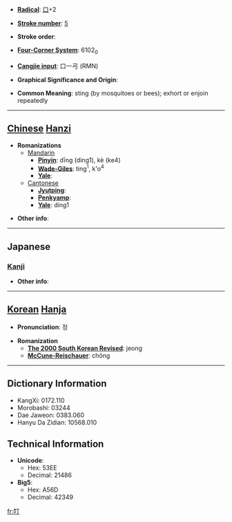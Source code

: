 * '''[[Wiktionary:Chinese radical index| Radical]]''': [[Wiktionary:Chinese radical index 口|口]]+2

* '''[[Wiktionary:Chinese total strokes index|Stroke number]]''': [[Wiktionary:Chinese total strokes index 5|5]]

* '''Stroke order''': 

* '''[[Wiktionary:Chinese four corner index|Four-Corner System]]''': 6102<sub>0</sub>

* '''[[Wiktionary:Chinese Cangjie index|Cangjie input]]''': 口一弓 (RMN)

* '''Graphical Significance and Origin''': 

* '''Common Meaning''': sting (by mosquitoes or bees); exhort or enjoin repeatedly

----

== [[Chinese]] [[Hanzi]] ==

* '''Romanizations'''
** [[Mandarin]]
*** '''[[Pinyin]]''': dīng (ding1), kè (ke4)
*** '''[[Wade-Giles]]''': ting<sup>1</sup>, k'o<sup>4</sup>
*** '''[[Yale]]''': 
**[[Cantonese]]
***'''[[Jyutping]]''':
***'''[[Penkyamp]]''': 
***'''[[Yale]]''': ding1

* '''Other info''': 

----

==Japanese==
===[[Kanji]]===
{{kanji|on readings=[[てい]] (tei)
|kun readings=[[たのむ]] (tanomu), [[ねんごろ]] (nengoro), [[さす]] (sasu)
}}

* '''Other info''':  

----

== [[Korean]] [[Hanja]] ==

* '''Pronunciation''': 정

* '''Romanization'''
** '''[[The 2000 South Korean Revised Romanization|The 2000 South Korean Revised]]''': jeong
** '''[[McCune-Reischauer]]''': chŏng

----

== Dictionary Information ==

* KangXi: 0172.110
* Morobashi: 03244
* Dae Jaweon: 0383.060
* Hanyu Da Zidian: 10568.010

== Technical Information ==

* '''Unicode''':
** Hex: 53EE
** Decimal: 21486
* '''Big5''':
** Hex: A56D
** Decimal: 42349

[[fr:叮]]